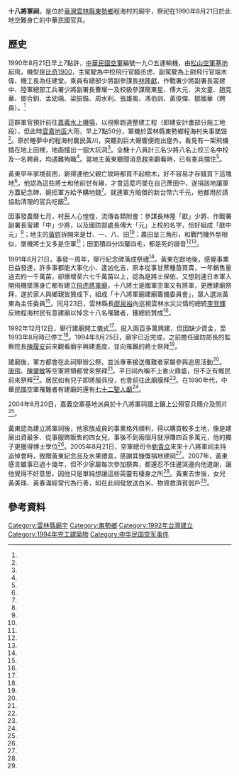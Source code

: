{{coord|23.676284|120.238056|display=title}}
{{東亞廟宇
| name =十八將軍祠
| img =File:十八將軍祠.jpg
| img_capt = 
| image_width =250px
| location = {{TWN}}[[雲林縣|雲林縣]][[東勢鄉|東勢鄉]]程海村
| god = 十八將軍
| type = 
| struct = 
| open_year =1992年
| cere_date =國曆8月21日
|}}
'''十八將軍祠'''，是位於[[臺灣|臺灣]][[雲林縣|雲林縣]][[東勢鄉|東勢鄉]]程海村的廟宇，祭祀在1990年8月21日於此地空難身亡的中華民國官兵。

==歷史==
{{Infobox Airliner accident
| name = 1900年中華民國空軍比奇1900運輸機墜毀事故
| image = File:ROCAF Beech 1900C-1 Aoki-3.jpg
| image_upright = 300px
| caption = 與墜毀運輸機同為相同機型
| occurrence_type = 事故
| summary = 天候引發的[[可控飛行撞地|可控飛行撞地]]
| Site = {{ROC-TW}}<br/>[[雲林縣|雲林縣]]
| Coordinates = 
| Aircraft Type = [[比奇1900|比奇1900]]
| Operator = {{ROCAF}}
| tail_number = 1905
| Origin = [[臺北市|臺北市]][[松山區_(臺灣)|松山區]][[臺北松山機場|空軍松山基地]]
| Destination = [[嘉義水上機場|嘉義水上機場]]
| Passengers = 15
| Crew = 3
| Fatalities = 18
| Survivors = 0
}}
1990年8月21日早上7點許，[[中華民國空軍|中華民國空軍]]編號一九○五運輸機，由[[松山空軍基地|松山空軍基地]]起飛，機型是[[比奇1900|比奇1900]]，主駕駛為中校飛行官饒丞虎、副駕駛為上尉飛行官端木偉、機工長為任建堂。乘員有總部少將副參謀長[[林隆獻|林隆獻]]、作戰署少將副署長甯建中、陸軍總部工兵署少將副署長曹耀一及校級參謀簡東星、傅大元、洪文童、趙克華、鄧合釧、孟幼瑀、梁振鍇、周水利、張雄風、馮伯訓、黃俊傑、鄒國華（聘員）。<ref name="金肇黻"/>

這群軍官預計前往[[嘉義水上機場|嘉義水上機場]]，以視察跑道整建工程（即建安計畫部分施工地段），但此時[[雲嘉地區|雲嘉地區]]大雨，早上7點50分，軍機於雲林縣東勢鄉程海村失事墜毀<ref name="金肇黻"/>。原於睡夢中的程海村農民黃川，突聽到巨大聲響便跑出屋外，看見有一架飛機插在地上田裡，地面撞出一個大坑洞<ref name="王傳明1"/>。全機十八員計三名少將八名上校三名中校及一名聘員，均遇難殉職<ref name="金肇黻"/>。當地主黃東聽聞消息趕來觀看時，已有憲兵擋住<ref name="廖壬戊"/>。

黃東早年家境貧困，窮得連他父親亡故時都買不起棺木，好不容易才存錢買下這塊地<ref name="王傳明1"/>。他認為這些將士和他前世有緣，才會這麼巧墜在自己蔗田中，遂捐該地讓軍方蓋紀念碑，婉拒軍方給予購地錢<ref name="廖壬戊"/>。就連軍方賠償的新台幣六千元，他都用於請協助清理的官兵吃飯<ref name="王傳明3"/>。

因事發農曆七月，村民人心惶惶，流傳各類附會：參謀長林隆「獻」少將、作戰署副署長甯建「中」少將，以及國防部處長傅大「元」上校的名字，恰好組成「獻中元」<ref name="王傳明1"/>；地主的[[黃姓|黃姓]]拆開來是廿、一、八、田<ref name="王傳明1"/>；農田呈三角形，和戰鬥機外型相似，墜機將士又多是空軍<ref name="廖壬戊"/>；田面積四分四釐四毛，都是死的諧音<ref name="廖壬戊"/><ref name="王傳明3"/>。

1991年8月21日，事發一周年，舉行紀念碑落成祭禮<ref name="洪妏玲"/>。黃東在獻地後，感覺事業日益發達，許多事都能大事化小、逢凶化吉，原本從事甘蔗種苗買賣，一年銷售量過去約一千萬苗，卻爆增至六七千萬苗以上，認為是將士保佑，又想到連日本軍人開飛機墜落身亡都有建立[[飛虎將軍廟|飛虎將軍廟]]，十八將士是國軍空軍又有將軍，更應建廟祭拜，遂於家人與鄉親皆贊成下，組成「十八將軍廟建廟籌備委員會」，眾人選派黃東為主任委員<ref name="廖壬戊"/>。同月23日，雲林縣長[[廖泉裕|廖泉裕]]向巡視雲林水災災情的總統[[李登輝|李登輝]]反映程海村民有意建廟以悼念十八名罹難者，獲總統贊成<ref name="吳顯童"/>。

1992年12月12日，舉行建廟開工儀式<ref name="廖壬戊"/>。投入兩百多萬興建，但因缺少資金，至1993年8月時已停工<ref name="蔡水星1"/>。1994年8月25日，廟宇已近完成，之前擔任國防部長的監察院長[[陳履安|陳履安]]前來觀看廟宇興建進度，並向罹難的將士祭拜<ref name="蔡水星2"/>。

建廟後，軍方都會在此祠舉辦公祭，並派專車接送罹難者家屬參與追思活動<ref name="莊育鳳"/>。[[唐飛|唐飛]]、[[陳肇敏|陳肇敏]]等空軍將領都曾來祭拜<ref name="蔡維斌"/>。平日祠內稱不上香火鼎盛，但不乏有鄉民前來祭拜<ref name="王傳明2"/>。居民如有兒子即將服兵役，也會前往此廟膜拜<ref name="王傳明1"/>。在1990年代，中華民國空軍罹難者有建廟的還有[[七十二聖人廟|七十二聖人廟]]<ref name="廖銘瑞"/>。

2004年8月20日，嘉義空軍基地派員於十八將軍祠牆上鑲上公殞官兵簡介及照片<ref name="王傳明1"/>。

黃東認為建立將軍祠後，他家族成員的事業格外順利，得以購買較多土地，像是建廟出資最多、從事服飾販售的四女兒，事後不到兩個月就淨賺四百多萬元，他的獨子更獲得博士學位<ref name="王傳明1"/>。2005年8月21日，空軍總司令[[劉貴立|劉貴立]]來來十八將軍祠主持追悼會時，致贈黃東紀念品及水果禮盒，感謝其慷慨捐地建祠<ref name="王傳明3"/>。2007年，黃東感言雖事已過十幾年，但不少家屬每次參加祭典，都還忍不住邊哭邊向他道謝，讓他覺得不好意思，因他只是單純想讓這些英靈有棲身之所<ref name="莊育鳳"/>。黃東去世後，女兒黃美珠、黃春滿經常代為行善，如在此祠發放送白米、物資救濟貧弱戶<ref name="蔡維斌"/>。

{{1990年航空事故}}
{{台灣航空事故}}

== 參考資料 ==
{{Portal box|臺灣|宗教|航空}}
{{Reflist|30em|refs =

<ref name="廖銘瑞">{{Cite news|url=http://news.e2.com.tw/utf-8/2009-4/443624.htm|title=許浩然張淑女為台南縣柳營太康村七十二聖人廟空軍罹難官兵眷屬立碑文|author=廖銘瑞|language=zh-tw|publisher=壹凸新聞報|date=2009-04-24|accessdate=2016-05-30|deadurl=yes|archiveurl=https://web.archive.org/web/20170305102906/http://news.e2.com.tw/utf-8/2009-4/443624.htm|archivedate=2017-03-05}}</ref>

<ref name="莊育鳳">{{Cite news|url=https://news.ltn.com.tw/news/society/paper/117105|title=空軍十八將軍祠 程海村守護神|author=莊育鳳|language=zh-tw|newspaper=自由時報|date=2007-02-20|accessdate=2021-02-18|archive-date=2017-09-23|archive-url=https://web.archive.org/web/20170923015739/http://news.ltn.com.tw/news/society/paper/117105|dead-url=no}}</ref>

<ref name="金肇黻">{{Cite news|url=|title=畢琪C1900型1905號機 空軍一運輸機墜毀雲林東勢鄉 三少將 八上校及飛行官等總計十八人全部罹難|author=金肇黻|language=zh-tw|newspaper=聯合報|date=1990-08-22|accessdate=}}</ref>

<ref name="廖壬戊">{{Cite news|url=|title=捐出傷心地 造碑又蓋廟 甘蔗田裡 生死緣|author=廖壬戊|language=zh-tw|newspaper=聯合報|date=1992-12-15|accessdate=}}</ref>

<ref name="蔡維斌">{{Cite news|url=|title=十八將軍廟發米 來得是時候|author=蔡維斌|language=zh-tw|newspaper=聯合報|date=2013-09-03|accessdate=}}</ref>

<ref name="洪妏玲">{{Cite news|url=|title=失事地悼亡靈 家屬心悲愴 18空軍將士紀念碑落成祭禮 各界人士至祭|author=洪妏玲|language=zh-tw|newspaper=中國時報|date=1991-08-22|accessdate=}}</ref>

<ref name="蔡水星1">{{Cite news|url=|title=悼念十八將士 場面感人肺腑 家屬聯署盼望教育基金 地主建廟告慰英靈|author=蔡水星|language=zh-tw|newspaper=中國時報|date=1993-08-22|accessdate=}}</ref>

<ref name="蔡水星2">{{Cite news|url=|title=陳履安東勢祭英靈|author=蔡水星|language=zh-tw|newspaper=中國時報|date=1994-08-26|accessdate=}}</ref>

<ref name="王傳明3">{{Cite news|url=|title=追悼18將軍 空總謝地主 4分4釐4毛地 農地重劃後 破除「四」不吉利|author=王傳明|language=zh-tw|newspaper=聯合報|date=2005-08-22|accessdate=}}</ref>

<ref name="王傳明2">{{Cite news|url=|title=將軍祠遭宵小 紀念碑鐵鍊不保 屢傳竊案 從祠內置物櫃、鐵門到香爐 都不翼而飛|author=王傳明|language=zh-tw|newspaper=聯合報|date=2003-08-22|accessdate=}}</ref>

<ref name="王傳明1">{{Cite news|url=|title=捐地建祠慰英靈 貧農從此一路發 15年前今天 空軍摔機 18名軍人死在他田裡 之後兒女學業事業都得意 老農撫今追昔「啥人敢說世間嘸神明？」|author=王傳明|language=zh-tw|newspaper=聯合報|date=2005-08-21|accessdate=}}</ref>

<ref name="吳顯童">{{Cite news|url=|title=失事現場 十八將軍廟 地主不要軍方賠償 有意捐地永久紀念|author=吳顯童|language=zh-tw|newspaper=聯合報|date=1990-08-24|accessdate=}}</ref>

}}
{{commonscat|Eighteen Generals Shrine}}
[[Category:雲林縣廟宇|Category:雲林縣廟宇]]
[[Category:東勢鄉|Category:東勢鄉]]
[[Category:1992年台灣建立|Category:1992年台灣建立]]
[[Category:1994年完工建築物|Category:1994年完工建築物]]
[[Category:中华民国空军事件|Category:中华民国空军事件]]